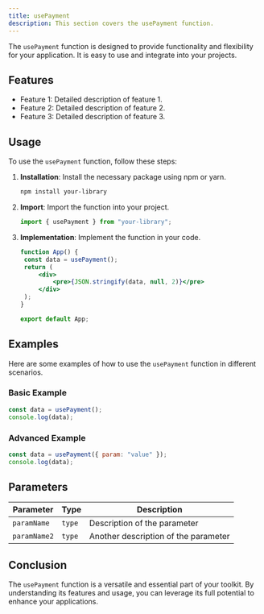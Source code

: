 ```yaml
---
title: usePayment
description: This section covers the usePayment function.
---
```


The `usePayment` function is designed to provide functionality and flexibility for your application. It is easy to use and integrate into your projects.

## Features

- Feature 1: Detailed description of feature 1.
- Feature 2: Detailed description of feature 2.
- Feature 3: Detailed description of feature 3.

## Usage

To use the `usePayment` function, follow these steps:

1. **Installation**: Install the necessary package using npm or yarn.
   ```bash
   npm install your-library
   ```
2. **Import**: Import the function into your project.
   ```jsx
   import { usePayment } from "your-library";
   ```
3. **Implementation**: Implement the function in your code.

   ```jsx
   function App() {
   	const data = usePayment();
   	return (
   		<div>
   			<pre>{JSON.stringify(data, null, 2)}</pre>
   		</div>
   	);
   }

   export default App;
   ```

## Examples

Here are some examples of how to use the `usePayment` function in different scenarios.

### Basic Example

```jsx
const data = usePayment();
console.log(data);
```

### Advanced Example

```jsx
const data = usePayment({ param: "value" });
console.log(data);
```

## Parameters

| Parameter    | Type   | Description                          |
| ------------ | ------ | ------------------------------------ |
| `paramName`  | `type` | Description of the parameter         |
| `paramName2` | `type` | Another description of the parameter |

## Conclusion

The `usePayment` function is a versatile and essential part of your toolkit. By understanding its features and usage, you can leverage its full potential to enhance your applications.
